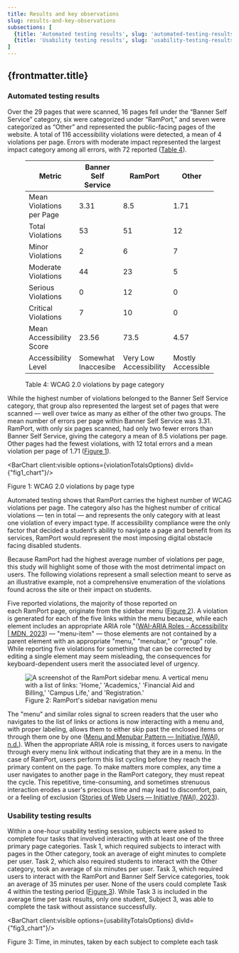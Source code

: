 ```yaml
---
title: Results and key observations
slug: results-and-key-observations
subsections: [
  {title: 'Automated testing results', slug: 'automated-testing-results'},
  {title: 'Usability testing results', slug: 'usability-testing-results'},
]
---
```



## {frontmatter.title}

### Automated testing results
Over the 29 pages that were scanned, 16 pages fell under the “Banner Self Service” category, six were categorized under “RamPort,” and seven were categorized as “Other” and represented the public-facing pages of the website. A total of 116 accessibility violations were detected, a mean of 4 violations per page. Errors with moderate impact represented the largest impact category among all errors, with 72 reported ([Table 4](#table4)).

<figure id="table-4">

| Metric                   | Banner Self Service | RamPort | Other |
| ------------------------ | ------------------- | ------- | ----- |
| Mean Violations per Page | 3.31                | 8.5     | 1.71  |
| Total Violations         | 53                  | 51      | 12    |
| Minor Violations         | 2                   | 6       | 7     |
| Moderate Violations      | 44                  | 23      | 5     |
| Serious Violations       | 0                   | 12      | 0     |
| Critical Violations      | 7                   | 10      | 0     |
| Mean Accessibility Score | 23.56               | 73.5    | 4.57  |
| Accessibility Level      | Somewhat Inaccesibe | Very Low Accessibility | Mostly Accessible |


<figcaption>Table 4: WCAG 2.0 violations by page category</figcaption>
</figure>

While the highest number of violations belonged to the Banner Self Service category, that group also represented the largest set of pages that were scanned — well over twice as many as either of the other two groups. The mean number of errors per page within Banner Self Service was 3.31. RamPort, with only six pages scanned, had only two fewer errors than Banner Self Service, giving the category a mean of 8.5 violations per page. Other pages had the fewest violations, with 12 total errors and a mean violation per page of 1.71 ([Figure 1](#figure-1)).

<figure style="display: unset;" id="figure-1">

<BarChart client:visible options={violationTotalsOptions} divId={"fig1_chart"}/>

<figcaption>Figure 1: WCAG 2.0 violations by page type</figcaption>
</figure>

Automated testing shows that RamPort carries the highest number of WCAG violations per page. The category also has the highest number of critical violations — ten in total — and represents the only category with at least one violation of every impact type. If accessibility compliance were the only factor that decided a student’s ability to navigate a page and benefit from its services, RamPort would represent the most imposing digital obstacle facing disabled students.

Because RamPort had the highest average number of violations per page, this study will highlight some of those with the most detrimental impact on users. The following violations represent a small selection meant to serve as an illustrative example, not a comprehensive enumeration of the violations found across the site or their impact on students.

Five reported violations, the majority of those reported on each RamPort page, originate from the sidebar menu ([Figure 2](#figure-2)). A violation is generated for each of the five links within the menu because, while each element includes an appropriate ARIA role "([WAI-ARIA Roles - Accessibility | MDN, 2023](#citation-wai-aria-roles)) — "menu-item" — those elements are not contained by a parent element with an appropriate "menu," "menubar," or "group" role. While reporting five violations for something that can be corrected by editing a single element may seem misleading, the consequences for keyboard-dependent users merit the associated level of urgency.

<figure id="figure-2">
<img src="/Figure2.png" alt="A screenshot of the RamPort sidebar menu. A vertical menu with a list of links: 'Home,' 'Academics,' 'Financial Aid and Billing,' 'Campus Life,' and 'Registration.'" />

<figcaption>Figure 2: RamPort's sidebar navigation menu</figcaption>
</figure>

The "menu" and similar roles signal to screen readers that the user who navigates to the list of links or actions is now interacting with a menu and, with proper labeling, allows them to either skip past the enclosed items or through them one by one ([Menu and Menubar Pattern — Initiative (WAI), n.d.](#citation-menu-menubar)). When the appropriate ARIA role is missing, it forces users to navigate through every menu link without indicating that they are in a menu. In the case of RamPort, users perform this list cycling before they reach the primary content on the page. To make matters more complex, any time a user navigates to another page in the RamPort category, they must repeat the cycle. This repetitive, time-consuming, and sometimes strenuous interaction erodes a user's precious time and may lead to discomfort, pain, or a feeling of exclusion ([Stories of Web Users — Initiative (WAI), 2023](#citation-stories-of-web-users)).

### Usability testing results

Within a one-hour usability testing session, subjects were asked to complete four tasks that involved interacting with at least one of the three primary page categories. Task 1, which required subjects to interact with pages in the Other category, took an average of eight minutes to complete per user. Task 2, which also required students to interact with the Other category, took an average of six minutes per user. Task 3, which required users to interact with the RamPort and Banner Self Service categories, took an average of 35 minutes per user. None of the users could complete Task 4 within the testing period ([Figure 3](#figure-3)). While Task 3 is included in the average time per task results, only one student, Subject 3, was able to complete the task without assistance successfully.

<figure style="display: unset" id="figure-3">

<BarChart client:visible options={usabilityTotalsOptions} divId={"fig3_chart"}/>

<figcaption>Figure 3: Time, in minutes, taken by each subject to complete each task</figcaption>
</figure>